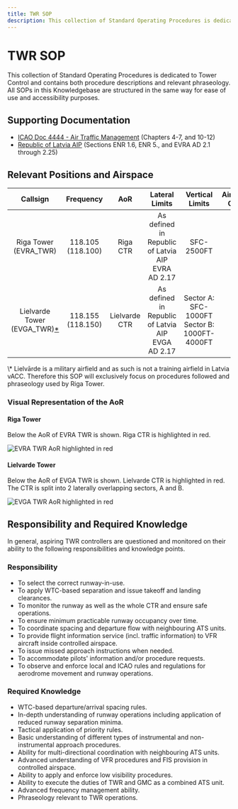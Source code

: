 ```yaml
---
title: TWR SOP
description: This collection of Standard Operating Procedures is dedicated to Tower Control and contains both procedure descriptions and relevant phraseology.
---
```


# TWR SOP

This collection of Standard Operating Procedures is dedicated to Tower Control and contains both procedure descriptions and relevant phraseology. All SOPs in this Knowledgebase are structured in the same way for ease of use and accessibility purposes.

## Supporting Documentation

- [ICAO Doc 4444 - Air Traffic Management](/assets/icao-doc-4444-air-traffic-management.pdf) (Chapters 4-7, and 10-12)
- [Republic of Latvia AIP](https://ais.lgs.lv) (Sections ENR 1.6, ENR 5., and EVRA AD 2.1 through 2.25)

## Relevant Positions and Airspace

|                                                 Callsign                                                 |     Frequency     |      AoR      |                  Lateral Limits                   |                 Vertical Limits                  | Airspace Class |
| :------------------------------------------------------------------------------------------------------: | :---------------: | :-----------: | :-----------------------------------------------: | :----------------------------------------------: | :------------: |
|                                          Riga Tower (EVRA_TWR)                                           | 118.105 (118.100) |   Riga CTR    | As defined in Republic of Latvia AIP EVRA AD 2.17 |                    SFC-2500FT                    |       C        |
| Lielvarde Tower (EVGA_TWR)[<span className="text-red-500 remove-parent-underline">\*</span>](#lielvarde) | 118.155 (118.150) | Lielvarde CTR | As defined in Republic of Latvia AIP EVGA AD 2.17 | Sector A: SFC-1000FT<br/>Sector B: 1000FT-4000FT |       D        |

<div
  role="p"
  id="lielvarde"
  className={"_leading-7 [&:not(:first-child)]:_mt-6"}
>
  <span className="text-red-500">\*</span> Lielvārde is a military airfield and
  as such is not a training airfield in Latvia vACC. Therefore this SOP will
  exclusively focus on procedures followed and phraseology used by Riga Tower.
</div>

### Visual Representation of the AoR

#### Riga Tower

Below the AoR of EVRA TWR is shown. Riga CTR is highlighted in red.

![EVRA TWR AoR highlighted in red](../../../img/twr_highlighted.png)

#### Lielvarde Tower

Below the AoR of EVGA TWR is shown. Lielvarde CTR is highlighted in red. The CTR is split into 2 laterally overlapping sectors, A and B.

![EVGA TWR AoR highlighted in red](../../../img/ga_twr_highlighted.png)

## Responsibility and Required Knowledge

In general, aspiring TWR controllers are questioned and monitored on their ability to the following responsibilities and knowledge points.

### Responsibility

- To select the correct runway-in-use.
- To apply WTC-based separation and issue takeoff and landing clearances.
- To monitor the runway as well as the whole CTR and ensure safe operations.
- To ensure minimum practicable runway occupancy over time.
- To coordinate spacing and departure flow with neighbouring ATS units.
- To provide flight information service (incl. traffic information) to VFR aircraft inside controlled airspace.
- To issue missed approach instructions when needed.
- To accommodate pilots' information and/or procedure requests.
- To observe and enforce local and ICAO rules and regulations for aerodrome movement and runway operations.

### Required Knowledge

- WTC-based departure/arrival spacing rules.
- In-depth understanding of runway operations including application of reduced runway separation minima.
- Tactical application of priority rules.
- Basic understanding of different types of instrumental and non-instrumental approach procedures.
- Ability for multi-directional coordination with neighbouring ATS units.
- Advanced understanding of VFR procedures and FIS provision in controlled airspace.
- Ability to apply and enforce low visibility procedures.
- Ability to execute the duties of TWR and GMC as a combined ATS unit.
- Advanced frequency management ability.
- Phraseology relevant to TWR operations.
